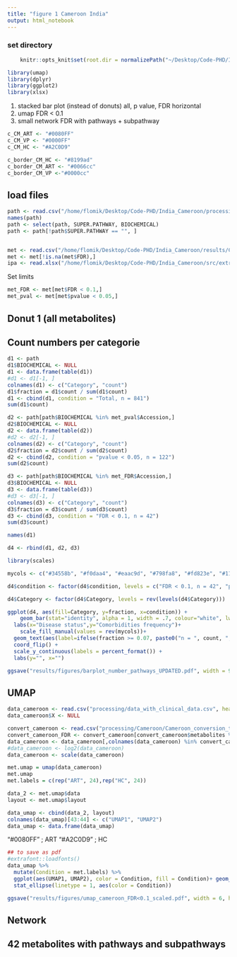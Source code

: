 ```yaml
---
title: "figure 1 Cameroon India"
output: html_notebook
---
```



### set directory
```r
    knitr::opts_knit$set(root.dir = normalizePath("~/Desktop/Code-PHD/India_Cameroon/")) 
```

```r
library(umap)
library(dplyr)
library(ggplot2)
library(xlsx)
```

1) stacked bar plot (instead of donuts) all, p value, FDR horizontal
2) umap FDR < 0.1
3) small network FDR with pathways + subpathway


```r
c_CM_ART <- "#0080FF"
c_CM_VP <- "#0000FF"
c_CM_HC <- "#A2C0D9"
```


```r
c_border_CM_HC <- "#8199ad"
c_border_CM_ART <- "#0066cc"
c_border_CM_VP <-"#0000cc"
```



## load files
```r
path <- read.csv("/home/flomik/Desktop/Code-PHD/India_Cameroon/processing/Cameroon/Cameroon_metabolites_info.csv")
names(path)
path <- select(path, SUPER.PATHWAY, BIOCHEMICAL)
path <- path[!path$SUPER.PATHWAY == "", ]


met <- read.csv("/home/flomik/Desktop/Code-PHD/India_Cameroon/results/Cameroon/Man_whithney/Cameroon_HC_vs_ART_Man_whitney_test_results.csv")
met <- met[!is.na(met$FDR),]
ipa <- read.xlsx("/home/flomik/Desktop/Code-PHD/India_Cameroon/src/extra/Cameroon_2.2/results/IPA/man_withney_ipa_pvalue_0.05.xlsx",1)
```

Set limits
```r
met_FDR <- met[met$FDR < 0.1,]
met_pval <- met[met$pvalue < 0.05,]
```


## Donut 1 (all metabolites)

## Count numbers per categorie
```r
d1 <- path
d1$BIOCHEMICAL <- NULL
d1 <- data.frame(table(d1))
#d1 <- d1[-1, ]
colnames(d1) <- c("Category", "count")
d1$fraction = d1$count / sum(d1$count)
d1 <- cbind(d1, condition = "Total, n = 841")
sum(d1$count)
```

```r
d2 <- path[path$BIOCHEMICAL %in% met_pval$Accession,]
d2$BIOCHEMICAL <- NULL
d2 <- data.frame(table(d2))
#d2 <- d2[-1, ]
colnames(d2) <- c("Category", "count")
d2$fraction = d2$count / sum(d2$count)
d2 <- cbind(d2, condition = "pvalue < 0.05, n = 122")
sum(d2$count)
```

```r
d3 <- path[path$BIOCHEMICAL %in% met_FDR$Accession,]
d3$BIOCHEMICAL <- NULL
d3 <- data.frame(table(d3))
#d3 <- d3[-1, ]
colnames(d3) <- c("Category", "count")
d3$fraction = d3$count / sum(d3$count)
d3 <- cbind(d3, condition = "FDR < 0.1, n = 42")
sum(d3$count)
```


```r
names(d1)
```

```r
d4 <- rbind(d1, d2, d3)
```

```r
library(scales)
```

```r
mycols <- c("#34558b", "#f0daa4", "#eaac9d", "#798fa8", "#fd823e", "#117893", "#d13b40", "#ffaf12", "#a2553a")
```

```r
d4$condition <- factor(d4$condition, levels = c("FDR < 0.1, n = 42", "pvalue < 0.05, n = 122", "Total, n = 841"))
```


```r
d4$Category <- factor(d4$Category, levels = rev(levels(d4$Category)))
```

```r
ggplot(d4, aes(fill=Category, y=fraction, x=condition)) + 
    geom_bar(stat="identity", alpha = 1, width = .7, colour="white", lwd=0.1) +
  labs(x="Disease status",y="Comorbidities frequency")+
    scale_fill_manual(values = rev(mycols))+
  geom_text(aes(label=ifelse(fraction >= 0.07, paste0("n = ", count, ", \n", round(fraction, 2), "%"),"")), position=position_stack(vjust=0.5), colour="white")+
  coord_flip() +
  scale_y_continuous(labels = percent_format()) +
  labs(y="", x="")

ggsave("results/figures/barplot_number_pathways_UPDATED.pdf", width = 9, height = 3)
```

## UMAP
```r
data_cameroon <- read.csv("processing/data_with_clinical_data.csv", header = TRUE, row.names = 2)
data_cameroon$X <- NULL

convert_cameroon <- read.csv("processing/Cameroon/Cameroon_conversion_table_metabolomics.csv", header = TRUE)
convert_cameroon_FDR <- convert_cameroon[convert_cameroon$metabolites %in% met_FDR$Accession,]
data_cameroon <- data_cameroon[,colnames(data_cameroon) %in% convert_cameroon_FDR$X.1]
#data_cameroon <- log2(data_cameroon)
data_cameroon <- scale(data_cameroon)
```

```r
met.umap = umap(data_cameroon)
met.umap
met.labels = c(rep("ART", 24),rep("HC", 24))
```

```r
data_2 <- met.umap$data
layout <- met.umap$layout

data_umap <- cbind(data_2, layout)
colnames(data_umap)[43:44] <- c("UMAP1", "UMAP2")
data_umap <- data.frame(data_umap)
```

"#0080FF" ; ART
"#A2C0D9" ; HC

```r
## to save as pdf
#extrafont::loadfonts()
data_umap %>% 
  mutate(Condition = met.labels) %>%
  ggplot(aes(UMAP1, UMAP2), color = Condition, fill = Condition)+ geom_point(size = 6, shape = 21, aes(fill = factor(met.labels), color = factor(met.labels)))+ scale_color_manual(name = "Condition", values = c(c_border_CM_ART, c_border_CM_HC))+ scale_fill_manual(name = "Condition", values=c(c_CM_ART, c_CM_HC))+
  stat_ellipse(linetype = 1, aes(color = Condition))

ggsave("results/figures/umap_cameroon_FDR<0.1_scaled.pdf", width = 6, height = 5)
```
## Network
## 42 metabolites with pathways and subpathways
```r

```

